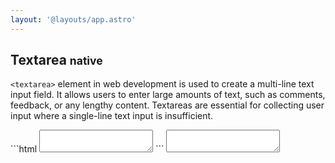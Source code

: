 ```yaml
---
layout: '@layouts/app.astro'
---
```


## Textarea <small> native </small>

`<textarea>` element in web development is used to create a multi-line
text input field. It allows users to enter large amounts of text, such as
comments, feedback, or any lengthy content. Textareas are essential for
collecting user input where a single-line text input is insufficient.

<x-grid style='--cols: 2;' class='outln outln-primary radius-3xs'>
	```html
	<textarea></textarea>
	```
	<column class='align-center[items] flex place-center p-5xl'>
		<textarea></textarea>
	</column>
</x-grid>
